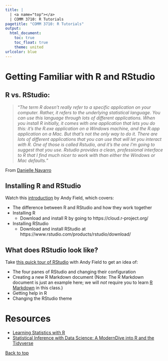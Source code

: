 ```yaml
---
title: |
  | <a name="top"></a>
  | COMM 3710: R Tutorials
pagetitle: "COMM 3710: R Tutorials"
output:
  html_document:
    toc: true
    toc_float: true
    theme: united
urlcolor: blue
---
```


# Getting Familiar with R and RStudio 

## R vs. RStudio:   

> "*The term R doesn’t really refer to a specific application on your computer. Rather, it refers to the underlying statistical language. You can use this language through lots of different applications. When you install R initially, it comes with one application that lets you do this: it’s the R.exe application on a Windows machine, and the R.app application on a Mac. But that’s not the only way to do it. There are lots of different applications that you can use that will let you interact with R. One of those is called Rstudio, and it’s the one I’m going to suggest that you use. Rstudio provides a clean, professional interface to R that I find much nicer to work with than either the Windows or Mac defaults.*"

From [Danielle Navarro](http://ccss.djnavarro.net/learning-statistics-with-r/)

## Installing R and RStudio 
Watch this [introduction](https://www.youtube.com/watch?time_continue=93&v=ZvPFKfNHBNQ&feature=emb_logo) by Andy Field, which covers:  

* The difference between R and RStudio and how they work together  
* Installing R  
  * Download and install R by going to https://cloud.r-project.org/
* Installing RStudio
  * Download and install RStudio at https://www.rstudio.com/products/rstudio/download/

## What does RStudio look like? 
Take [this quick tour of RStudio](https://www.youtube.com/watch?time_continue=184&v=HWnanydsBCs&feature=emb_logo) with Andy Field  to get an idea of: 

- The four panes of RStudio and changing their configuration
- Creating a new R Markdown document (Note: The R Markdown document is just an example here; we will *not* require you to learn [R Markdown](https://rmarkdown.rstudio.com/) in this class.) 
- Getting help in R
- Changing the RStudio theme

# Resources
- [Learning Statistics with R](https://learningstatisticswithr.com/book/)
- [Statistical Inference with Data Science: A ModernDive into R and the Tidyverse](https://moderndive.com/index.html)

<a href="#top">Back to top</a>
